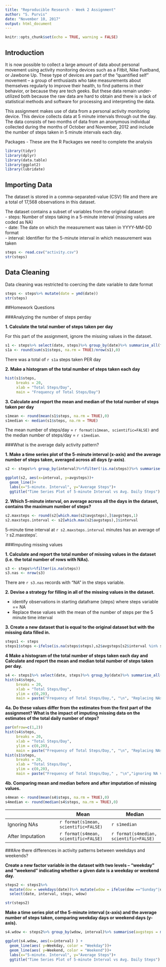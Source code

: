 ```yaml
---
title: "Reproducible Research - Week 2 Assignment"
author: "S. Purvis"
date: "November 10, 2017"
output: html_document
---
```


```r
knitr::opts_chunk$set(echo = TRUE, warning = FALSE)
```

## Introduction

It is now possible to collect a large amount of data about personal movement using activity monitoring devices such as a Fitbit, Nike Fuelband, or Jawbone Up. These type of devices are part of the “quantified self” movement – a group of enthusiasts who take measurements about themselves regularly to improve their health, to find patterns in their behavior, or because they are tech geeks. But these data remain under-utilized both because the raw data are hard to obtain and there is a lack of statistical methods and software for processing and interpreting the data.  

This assignment makes use of data from a personal activity monitoring device. This device collects data at 5 minute intervals through out the day. The data consists of two months of data from an anonymous individual collected during the months of October and November, 2012 and include the number of steps taken in 5 minute intervals each day.  

Packages - These are the R Packages we need to complete the analysis
```r
library(tidyr)
library(dplyr)
library(data.table)
library(ggplot2)
library(lubridate)
```

## Importing Data

The dataset is stored in a comma-separated-value (CSV) file and there are a total of 17,568 observations in this dataset.  

The dataset contains a subset of variables from the original dataset:  
 - steps: Number of steps taking in a 5-minute interval (missing values are coded as NA)  
 - date: The date on which the measurement was taken in YYYY-MM-DD format  
 - interval: Identifier for the 5-minute interval in which measurement was taken  

```r
steps <- read.csv("activity.csv")
str(steps)
```

## Data Cleaning

Data cleaning was restricted to coercing the date variable to date format

```r
steps <- steps%>% mutate(date = ymd(date))
str(steps)
```

##Homework Questions

###Analyzing the number of steps perday

**1. Calculate the total number of steps taken per day**  

For this part of the assignment, ignore the missing values in the dataset.
```r
s1 <- steps%>% select(date, steps)%>% group_by(date)%>% summarise_all(funs(sum))
s1a <- round(sum(s1$steps, na.rm = TRUE)/nrow(s1),0)
```

There was a total of  `r s1a` steps taken PER day  

**2. Make a histogram of the total number of steps taken each day**  
```r
hist(s1$steps, 
     breaks = 20, 
     xlab = "Total Steps/Day", 
     main = "Frequency of Total Steps/Day")
```

**3. Calculate and report the mean and median of the total number of steps taken per day**  
```r
s1mean <- round(mean(s1$steps, na.rm = TRUE),0)
s1median <- median(s1$steps, na.rm = TRUE)
```

The mean number of steps/day = `r format(s1mean, scientific=FALSE)` and the median number of steps/day = `r s1median`.  

###What is the average daily activity pattern?

**1. Make a time series plot of the 5-minute interval (x-axis) and the average number of steps taken, averaged across all days (y-axis)**.  
```r
s2 <- steps%>% group_by(interval)%>%filter(!is.na(steps))%>% summarise(avgsteps = mean(steps))

ggplot(s2, aes(x=interval, y=avgsteps))+
  geom_line()+
  labs(x="5-minute. Interval", y="Average Steps")+
  ggtitle("Time Series Plot of 5-minute Interval vs Avg. Daily Steps")
```

**2. Which 5-minute interval, on average across all the days in the dataset, contains the maximum number of steps?**

```r
s2.maxsteps <- round(s2[which.max(s2$avgsteps),]$avgsteps,1)
s2.maxsteps.interval <- s2[which.max(s2$avgsteps),]$interval
```

5-minute time interval at `r s2.maxsteps.interval` minutes has an average of `r s2.maxsteps'.


###Imputing missing values

**1. Calculate and report the total number of missing values in the dataset (i.e. the total number of rows with NAs).**

```r
s3 <- steps%>%filter(is.na(steps))
s3.nas <- nrow(s3)
```
There are `r s3.nas` records with "NA" in the steps variable.  

**2. Devise a strategy for filling in all of the missing values in the dataset.**  

  - identify observations in starting dataframe (steps) where steps variable == NA
  - Replace these values with the mean of the number of steps per the 5 minute time interval

**3. Create a new dataset that is equal to the original dataset but with the missing data filled in.**  

```r
steps1 <- steps
steps1$steps <-ifelse(is.na(steps$steps),s2$avgsteps[s2$interval %in% steps$interval], steps$steps)
```

**4  Make a histogram of the total number of steps taken each day and Calculate and report the mean and median total number of steps taken per day.**  

```r
s4 <- steps1%>% select(date, steps)%>% group_by(date)%>% summarise_all(funs(sum))
hist(s4$steps, 
     breaks = 20, 
     xlab = "Total Steps/Day", 
     ylim = c(0,20),
     main = paste("Frequency of Total Steps/Day,", "\n", "Replacing NAs with mean values for time interval" ))
```


**4a. Do these values differ from the estimates from the first part of the assignment? What is the impact of imputing missing data on the estimates of the total daily number of steps?** 


```r
par(mfrow=c(1,2))
hist(s4$steps, 
     breaks = 20, 
     xlab = "Total Steps/Day", 
     ylim = c(0,20),
     main = paste("Frequency of Total Steps/Day,", "\n", "Replacing NAs" ))
hist(s1$steps, 
     breaks = 20, 
     xlab = "Total Steps/Day",
     ylim = c(0,20),
     main = paste("Frequency of Total Steps/Day," , "\n","ignoring NA values"))

```

**4b. Comparing mean and median before and after imputation of missing values.**  
```r
s4mean <- round(mean(s4$steps, na.rm = TRUE),0)
s4median <- round(median(s4$steps, na.rm = TRUE),0)
```
|           |   Mean   |   Median  |
|----------|----------|----------|
Ignoring NAs|`r format(s1mean, scientific=FALSE)`|`r s1median`|
After Imputation|`r format(s4mean, scientific=FALSE)`|`r format(s4median, scientific=FALSE)`|

###Are there differences in activity patterns between weekdays and weekends? 

**Create a new factor variable in the dataset with two levels – “weekday” and “weekend” indicating whether a given date is a weekday or weekend day.**  
```r
steps2 <- steps1%>% 
  mutate(dow = weekdays(date))%>% mutate(wdow = ifelse(dow =="Sunday"|dow == "Saturday","Weekend","Weekday")) %>%
  select(date, interval, steps, wdow)

str(steps2)
```

**Make a time series plot of the 5-minute interval (x-axis) and the average number of steps taken, comparing weekday days or weekend days (y-axis).**  

```r
s4.wdow <- steps2%>% group_by(wdow, interval)%>% summarise(avgsteps = mean(steps)) %>% spread(wdow,avgsteps)

ggplot(s4.wdow, aes(x=interval) ) +
  geom_line(aes( y=Weekday, color = "Weekday"))+
  geom_line(aes( y=Weekend, color = "Weekend"))+
  labs(x="5-minute. Interval", y="Average Steps")+
  ggtitle("Time Series Plot of 5-minute Interval vs Avg. Daily Steps")
```



